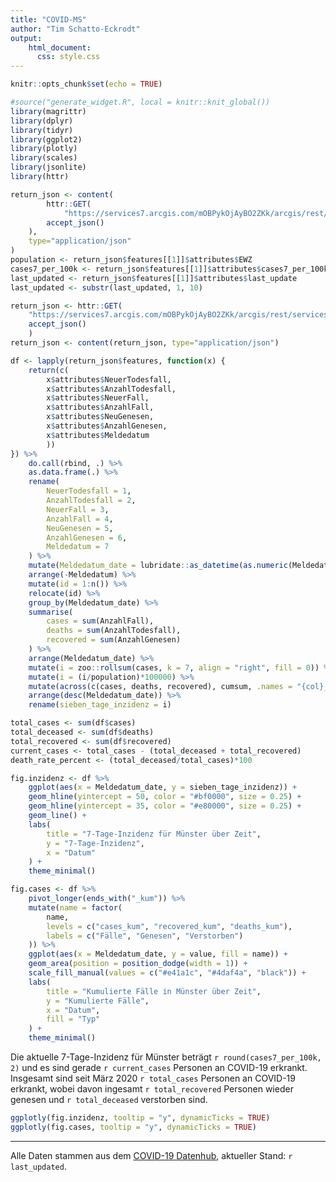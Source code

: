 ```yaml
---
title: "COVID-MS"
author: "Tim Schatto-Eckrodt"
output: 
    html_document:
      css: style.css
---
```


```r
knitr::opts_chunk$set(echo = TRUE)
```

```r
#source("generate_widget.R", local = knitr::knit_global())
library(magrittr)
library(dplyr)
library(tidyr)
library(ggplot2)
library(plotly)
library(scales)
library(jsonlite)
library(httr)

return_json <- content(
        httr::GET(
            "https://services7.arcgis.com/mOBPykOjAyBO2ZKk/arcgis/rest/services/RKI_Landkreisdaten/FeatureServer/0/query?where=AGS%20%3D%20'05515'&outFields=death_rate,cases,deaths,cases_per_100k,cases_per_population,county,last_update,cases7_per_100k,recovered,BL,EWZ&returnGeometry=false&outSR=4326&f=json",
        accept_json()
    ),
    type="application/json"
)
population <- return_json$features[[1]]$attributes$EWZ
cases7_per_100k <- return_json$features[[1]]$attributes$cases7_per_100k
last_updated <- return_json$features[[1]]$attributes$last_update
last_updated <- substr(last_updated, 1, 10)

return_json <- httr::GET(
    "https://services7.arcgis.com/mOBPykOjAyBO2ZKk/arcgis/rest/services/RKI_COVID19/FeatureServer/0/query?where=IdLandkreis%20%3D%20'05515'&outFields=Landkreis,AnzahlFall,AnzahlTodesfall,IdLandkreis,NeuerFall,NeuerTodesfall,Refdatum,NeuGenesen,AnzahlGenesen,Meldedatum,Datenstand&returnGeometry=false&outSR=4326&f=json",
    accept_json()
    )
return_json <- content(return_json, type="application/json")

df <- lapply(return_json$features, function(x) {
    return(c(
        x$attributes$NeuerTodesfall,
        x$attributes$AnzahlTodesfall, 
        x$attributes$NeuerFall,
        x$attributes$AnzahlFall,
        x$attributes$NeuGenesen,
        x$attributes$AnzahlGenesen,
        x$attributes$Meldedatum
        ))
}) %>% 
    do.call(rbind, .) %>% 
    as.data.frame(.) %>% 
    rename(
        NeuerTodesfall = 1,
        AnzahlTodesfall = 2,
        NeuerFall = 3, 
        AnzahlFall = 4,
        NeuGenesen = 5,
        AnzahlGenesen = 6,
        Meldedatum = 7
    ) %>% 
    mutate(Meldedatum_date = lubridate::as_datetime(as.numeric(Meldedatum/1000))) %>% 
    arrange(-Meldedatum) %>% 
    mutate(id = 1:n()) %>% 
    relocate(id) %>% 
    group_by(Meldedatum_date) %>% 
    summarise(
        cases = sum(AnzahlFall),
        deaths = sum(AnzahlTodesfall),
        recovered = sum(AnzahlGenesen)
    ) %>% 
    arrange(Meldedatum_date) %>% 
    mutate(i = zoo::rollsum(cases, k = 7, align = "right", fill = 0)) %>% 
    mutate(i = (i/population)*100000) %>% 
    mutate(across(c(cases, deaths, recovered), cumsum, .names = "{col}_kum")) %>% 
    arrange(desc(Meldedatum_date)) %>% 
    rename(sieben_tage_inzidenz = i)

total_cases <- sum(df$cases)
total_deceased <- sum(df$deaths)
total_recovered <- sum(df$recovered)
current_cases <- total_cases - (total_deceased + total_recovered)
death_rate_percent <- (total_deceased/total_cases)*100

fig.inzidenz <- df %>% 
    ggplot(aes(x = Meldedatum_date, y = sieben_tage_inzidenz)) +
    geom_hline(yintercept = 50, color = "#bf0000", size = 0.25) +
    geom_hline(yintercept = 35, color = "#e80000", size = 0.25) +
    geom_line() +
    labs(
        title = "7-Tage-Inzidenz für Münster über Zeit",
        y = "7-Tage-Inzidenz",
        x = "Datum"
    ) +
    theme_minimal()

fig.cases <- df %>% 
    pivot_longer(ends_with("_kum")) %>% 
    mutate(name = factor(
        name, 
        levels = c("cases_kum", "recovered_kum", "deaths_kum"),
        labels = c("Fälle", "Genesen", "Verstorben")
    )) %>% 
    ggplot(aes(x = Meldedatum_date, y = value, fill = name)) +
    geom_area(position = position_dodge(width = 1)) +
    scale_fill_manual(values = c("#e41a1c", "#4daf4a", "black")) +
    labs(
        title = "Kumulierte Fälle in Münster über Zeit",
        y = "Kumulierte Fälle",
        x = "Datum",
        fill = "Typ"
    ) +
    theme_minimal()
```

Die aktuelle 7-Tage-Inzidenz für Münster beträgt ```r round(cases7_per_100k, 2)``` und es sind gerade ```r current_cases``` Personen an COVID-19 erkrankt. Insgesamt sind seit März 2020 ```r total_cases``` Personen an COVID-19 erkrankt, wobei davon ingesamt ```r total_recovered``` Personen wieder genesen und ```r total_deceased``` verstorben sind.

```r
ggplotly(fig.inzidenz, tooltip = "y", dynamicTicks = TRUE)
ggplotly(fig.cases, tooltip = "y", dynamicTicks = TRUE)
```
<hr>
Alle Daten stammen aus dem [COVID-19 Datenhub](https://npgeo-corona-npgeo-de.hub.arcgis.com), aktueller Stand: `r last_updated`.
